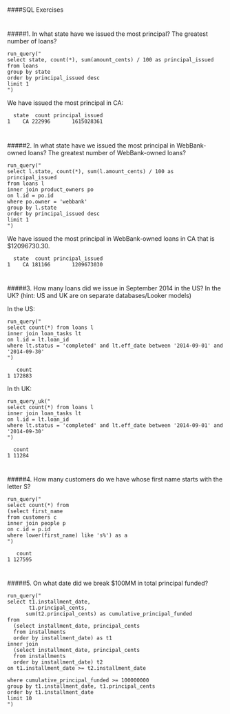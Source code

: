 
#
####SQL Exercises


#
#####1. In what state have we issued the most principal? The greatest number of loans?
```
run_query("
select state, count(*), sum(amount_cents) / 100 as principal_issued
from loans
group by state
order by principal_issued desc
limit 1
")
```

We have issued the most principal in CA:
```
  state  count principal_issued
1    CA 222996       1615028361
```



#
#####2. In what state have we issued the most principal in WebBank-owned loans? The greatest number of WebBank-owned loans?

```
run_query("
select l.state, count(*), sum(l.amount_cents) / 100 as principal_issued
from loans l
inner join product_owners po
on l.id = po.id
where po.owner = 'webbank'
group by l.state
order by principal_issued desc
limit 1
")
```


We have issued the most principal in WebBank-owned loans in CA that is $12096730.30.
```
  state  count principal_issued
1    CA 181166       1209673030
```



#
#####3. How many loans did we issue in September 2014 in the US? In the UK? (hint: US and UK are on separate databases/Looker models)

In the US:
```
run_query("
select count(*) from loans l
inner join loan_tasks lt
on l.id = lt.loan_id
where lt.status = 'completed' and lt.eff_date between '2014-09-01' and '2014-09-30'
")
```

```
   count
1 172883
```


In th UK:
```
run_query_uk("
select count(*) from loans l
inner join loan_tasks lt
on l.id = lt.loan_id
where lt.status = 'completed' and lt.eff_date between '2014-09-01' and '2014-09-30'
")
```

```
  count
1 11284
```



#
#####4. How many customers do we have whose first name starts with the letter S?
```
run_query("
select count(*) from
(select first_name 
from customers c
inner join people p
on c.id = p.id
where lower(first_name) like 's%') as a
")
```

```
   count
1 127595
```


#
#####5. On what date did we break $100MM in total principal funded?
```
run_query("
select t1.installment_date, 
       t1.principal_cents, 
      sum(t2.principal_cents) as cumulative_principal_funded
from 
  (select installment_date, principal_cents 
  from installments 
  order by installment_date) as t1
inner join 
  (select installment_date, principal_cents 
  from installments 
  order by installment_date) t2 
on t1.installment_date >= t2.installment_date

where cumulative_principal_funded >= 100000000
group by t1.installment_date, t1.principal_cents
order by t1.installment_date
limit 10
")
```

